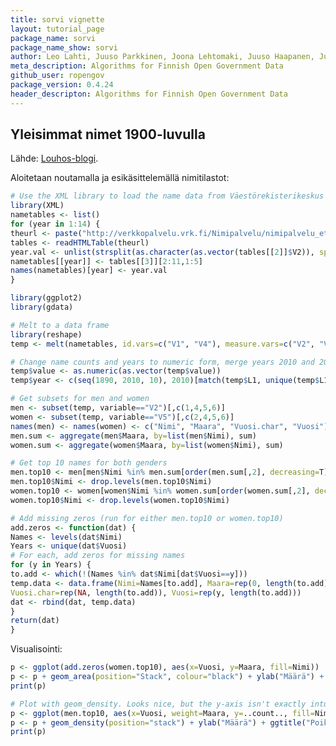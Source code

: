 ```yaml
---
title: sorvi vignette
layout: tutorial_page
package_name: sorvi
package_name_show: sorvi
author: Leo Lahti, Juuso Parkkinen, Joona Lehtomaki, Juuso Haapanen, Jussi, Paananen, Einari Happonen
meta_description: Algorithms for Finnish Open Government Data
github_user: ropengov
package_version: 0.4.24
header_descripton: Algorithms for Finnish Open Government Data
---
```


## Yleisimmat nimet 1900-luvulla

Lähde: [Louhos-blogi](https://louhos.wordpress.com/2011/09/24/yleisimmat-nimet-1900-luvulla/).

Aloitetaan noutamalla ja esikäsittelemällä nimitilastot:

```r
# Use the XML library to load the name data from Väestörekisterikeskus
library(XML)
nametables <- list()
for (year in 1:14) {
theurl <- paste("http://verkkopalvelu.vrk.fi/Nimipalvelu/nimipalvelu_etunimitop.asp?vuosi=",year,"&L=1",sep="")
tables <- readHTMLTable(theurl)
year.val <- unlist(strsplit(as.character(as.vector(tables[[2]]$V2)), split=" "))[3]
nametables[[year]] <- tables[[3]][2:11,1:5]
names(nametables)[year] <- year.val
}

library(ggplot2)
library(gdata)

# Melt to a data frame
library(reshape)
temp <- melt(nametables, id.vars=c("V1", "V4"), measure.vars=c("V2", "V5"))

# Change name counts and years to numeric form, merge years 2010 and 2011
temp$value <- as.numeric(as.vector(temp$value))
temp$year <- c(seq(1890, 2010, 10), 2010)[match(temp$L1, unique(temp$L1))]

# Get subsets for men and women
men <- subset(temp, variable=="V2")[,c(1,4,5,6)]
women <- subset(temp, variable=="V5")[,c(2,4,5,6)]
names(men) <- names(women) <- c("Nimi", "Maara", "Vuosi.char", "Vuosi")
men.sum <- aggregate(men$Maara, by=list(men$Nimi), sum)
women.sum <- aggregate(women$Maara, by=list(women$Nimi), sum)

# Get top 10 names for both genders
men.top10 <- men[men$Nimi %in% men.sum[order(men.sum[,2], decreasing=T),1][1:10],]
men.top10$Nimi <- drop.levels(men.top10$Nimi)
women.top10 <- women[women$Nimi %in% women.sum[order(women.sum[,2], decreasing=T),1][1:10],]
women.top10$Nimi <- drop.levels(women.top10$Nimi)

# Add missing zeros (run for either men.top10 or women.top10)
add.zeros <- function(dat) {
Names <- levels(dat$Nimi)
Years <- unique(dat$Vuosi)
# For each, add zeros for missing names
for (y in Years) {
to.add <- which(!(Names %in% dat$Nimi[dat$Vuosi==y]))
temp.data <- data.frame(Nimi=Names[to.add], Maara=rep(0, length(to.add)),
Vuosi.char=rep(NA, length(to.add)), Vuosi=rep(y, length(to.add)))
dat <- rbind(dat, temp.data)
}
return(dat)
}
```


Visualisointi:

```r
p <- ggplot(add.zeros(women.top10), aes(x=Vuosi, y=Maara, fill=Nimi))
p <- p + geom_area(position="Stack", colour="black") + ylab("Määrä") + ggtitle("Tyttöjen nimet")
print(p)
```

```r
# Plot with geom_density. Looks nice, but the y-axis isn't exactly intuitive...
p <- ggplot(men.top10, aes(x=Vuosi, weight=Maara, y=..count.., fill=Nimi))
p <- p + geom_density(position="stack") + ylab("Määrä") + ggtitle("Poikien nimet")
print(p)
```


